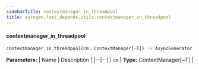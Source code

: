 ```yaml
---
sidebarTitle: contextmanager_in_threadpool
title: autogen.fast_depends.utils.contextmanager_in_threadpool
---
```


<code class="doc-symbol doc-symbol-heading doc-symbol-function"></code>
#### contextmanager_in_threadpool

```python
contextmanager_in_threadpool(cm: ContextManager[~T]) -> AsyncGenerator[~T, None]
```

    

<b>Parameters:</b>
| Name | Description |
|--|--|
| `cm` | **Type:** ContextManager[~T] |

<br />